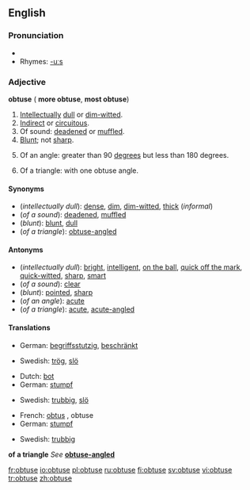 ==English==

===Pronunciation===
*{{audio|en-us-obtuse.ogg|Audio (US)}}
*Rhymes: [[Rhymes:English:-uːs|-uːs]]

===Adjective===
'''obtuse''' ({{compar}} '''more obtuse''', {{superl}} '''most obtuse''')

# [[intellectual|Intellectual]]ly [[dull]] or [[dim-witted]].
# [[indirect|Indirect]] or [[circuitous]].
# Of sound: [[deaden]]ed or [[muffle]]d.
# [[blunt|Blunt]]; not [[sharp]].
# {{geometry}} Of an angle: greater than 90 [[degree]]s but less than 180 degrees.
# {{geometry}} Of a triangle: with one obtuse angle.

====Synonyms====
*(''intellectually dull''): [[dense]], [[dim]], [[dim-witted]], [[thick]] (''informal'')
*(''of a sound''): [[deaden]]ed, [[muffle]]d
*(''blunt''): [[blunt]], [[dull]]
*(''of a triangle''): [[obtuse-angled]]

====Antonyms====
*(''intellectually dull''): [[bright]], [[intelligent]], [[on the ball]], [[quick off the mark]], [[quick-witted]], [[sharp]], [[smart]]
*(''of a sound''): [[clear]]
*(''blunt''): [[pointed]], [[sharp]]
*(''of an angle''): [[acute]]
*(''of a triangle''): [[acute]], [[acute-angled]]

====Translations====
{{trans-top|intellectually dull}}
*German: [[begriffsstutzig]], [[beschränkt]]
{{trans-mid}}
*Swedish: [[trög]], [[slö]]
{{trans-bottom}}

{{trans-top|of a sound}}
{{trans-mid}}
{{trans-bottom}}

{{trans-top|blunt}}
*Dutch: [[bot]]
*German: [[stumpf]]
{{trans-mid}}
*Swedish: [[trubbig]], [[slö]]
{{trans-bottom}}

{{trans-top|of an angle}}
*French: [[obtus]] {{m}}, obtuse {{f}}
*German: [[stumpf]]
{{trans-mid}}
*Swedish: [[trubbig]]
{{trans-bottom}}

'''of a triangle'''
''See'' '''[[obtuse-angled]]'''

[[fr:obtuse]]
[[io:obtuse]]
[[pl:obtuse]]
[[ru:obtuse]]
[[fi:obtuse]]
[[sv:obtuse]]
[[vi:obtuse]]
[[tr:obtuse]]
[[zh:obtuse]]